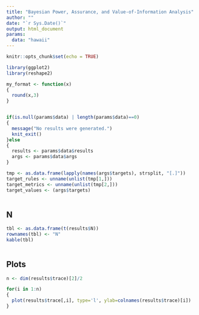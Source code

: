 ```yaml
---
title: "Bayesian Power, Assurance, and Value-of-Information Analysis"
author: ""
date: "`r Sys.Date()`"
output: html_document
params:
  data: "hawaii"
---
```


```r
knitr::opts_chunk$set(echo = TRUE)

library(ggplot2)
library(reshape2)

my_format <- function(x)
{
  round(x,3)
}



```


```r
if(is.null(params$data) | length(params$data)==0)
{
  message("No results were generated.")
  knit_exit()
}else
{
  results <- params$data$results
  args <- params$data$args
}

tmp <- as.data.frame(lapply(names(args$targets), strsplit, "[.]"))
target_rules <- unname(unlist(tmp[1,]))
target_metrics <- unname(unlist(tmp[2,]))
target_values <- (args$targets)
 
```




## N
```r

tbl <- as.data.frame(t(results$N))
rownames(tbl) <- "N"
kable(tbl)
  
```


## Plots

```r

n <- dim(results$trace)[2]/2

for(i in 1:n)
{
  plot(results$trace[,i], type='l', ylab=colnames(results$trace)[i])
}

```



